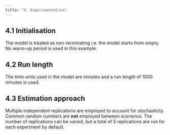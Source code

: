 ```yaml
---
title: "4. Experimentation"
---
```


## 4.1 Initialisation

The model is treated as non-terminating i.e. the model starts from empty.  No warm-up period is used in this example.  

## 4.2 Run length

The time units used in the model are minutes and a run length of 1000 minutes is used.

## 4.3 Estimation approach

Multiple independent replications are employed to account for stochasticty. Common random numbers are **not** employed between scenarios.  The number of replications can be varied, but a total of 5 replications are run for each experiment by default.